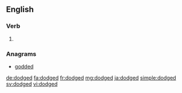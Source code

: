 ==English==

===Verb===
{{head|en}}

# {{en-past of|dodge}}

===Anagrams===
* [[godded#English|godded]]

[[de:dodged]]
[[fa:dodged]]
[[fr:dodged]]
[[mg:dodged]]
[[ja:dodged]]
[[simple:dodged]]
[[sv:dodged]]
[[vi:dodged]]